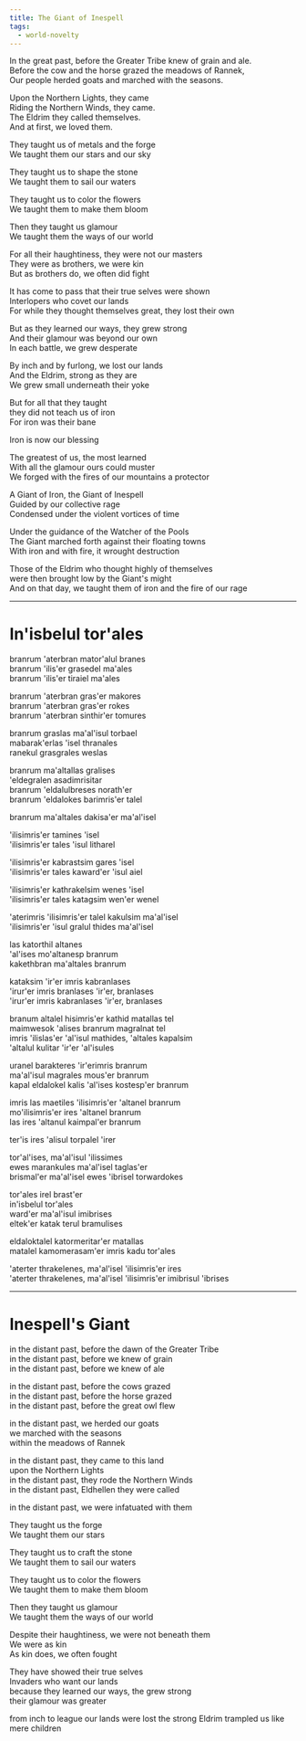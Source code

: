 ```yaml
---
title: The Giant of Inespell
tags:
  - world-novelty
---
```



In the great past, before the Greater Tribe knew of grain and ale.  
Before the cow and the horse grazed the meadows of Rannek,  
Our people herded goats and marched with the seasons.

Upon the Northern Lights, they came  
Riding the Northern Winds, they came.  
The Eldrim they called themselves.  
And at first, we loved them.

They taught us of metals and the forge  
We taught them our stars and our sky

They taught us to shape the stone  
We taught them to sail our waters

They taught us to color the flowers  
We taught them to make them bloom

Then they taught us glamour  
We taught them the ways of our world

For all their haughtiness, they were not our masters  
They were as brothers, we were kin  
But as brothers do, we often did fight

It has come to pass that their true selves were shown  
Interlopers who covet our lands  
For while they thought themselves great, they lost their own

But as they learned our ways, they grew strong  
And their glamour was beyond our own  
In each battle, we grew desperate

By inch and by furlong, we lost our lands  
And the Eldrim, strong as they are  
We grew small underneath their yoke

But for all that they taught  
they did not teach us of iron  
For iron was their bane

Iron is now our blessing

The greatest of us, the most learned  
With all the glamour ours could muster  
We forged with the fires of our mountains a protector

A Giant of Iron, the Giant of Inespell  
Guided by our collective rage  
Condensed under the violent vortices of time

Under the guidance of the Watcher of the Pools  
The Giant marched forth against their floating towns  
With iron and with fire, it wrought destruction

Those of the Eldrim who thought highly of themselves  
were then brought low by the Giant's might  
And on that day, we taught them of iron and the fire of our rage

---

# In'isbelul tor'ales

branrum 'aterbran mator'alul branes  
branrum 'ilis'er grasedel ma'ales  
branrum 'ilis'er tiraiel ma'ales

branrum 'aterbran gras'er makores  
branrum 'aterbran gras'er rokes  
branrum 'aterbran sinthir'er tomures

branrum graslas ma'al'isul torbael  
mabarak'erlas 'isel thranales  
ranekul grasgrales weslas

branrum ma'altallas gralises  
'eldegralen asadimrisitar  
branrum 'eldalulbreses norath'er  
branrum 'eldalokes barimris'er talel

branrum ma'altales dakisa'er ma'al'isel

'ilisimris'er tamines 'isel  
'ilisimris'er tales 'isul litharel

'ilisimris'er kabrastsim gares 'isel  
'ilisimris'er tales kaward'er 'isul aiel

'ilisimris'er kathrakelsim wenes 'isel  
'ilisimris'er tales katagsim wen'er wenel

'aterimris 'ilisimris'er talel kakulsim ma'al'isel  
'ilisimris'er 'isul gralul thides ma'al'isel

las katorthil altanes  
'al'ises mo'altanesp branrum  
kakethbran ma'altales branrum

kataksim 'ir'er imris kabranlases  
'irur'er imris branlases 'ir'er, branlases  
'irur'er imris kabranlases 'ir'er, branlases

branum altalel hisimris'er kathid matallas tel  
maimwesok 'alises branrum magralnat tel  
imris 'ilislas'er 'al'isul mathides, 'altales kapalsim  
'altalul kulitar 'ir'er 'al'isules

uranel barakteres 'ir'erimris branrum  
ma'al'isul magrales mous'er branrum  
kapal eldalokel kalis 'al'ises kostesp'er branrum

imris las maetiles 'ilisimris'er 'altanel branrum  
mo'ilisimris'er ires 'altanel branrum  
las ires 'altanul kaimpal'er branrum

ter'is ires 'alisul torpalel 'irer

tor'al'ises, ma'al'isul 'ilissimes  
ewes marankules ma'al'isel taglas'er  
brismal'er ma'al'isel ewes 'ibrisel torwardokes

tor'ales irel brast'er  
in'isbelul tor'ales  
ward'er ma'al'isul imibrises  
eltek'er katak terul bramulises

eldaloktalel katormeritar'er matallas  
matalel kamomerasam'er imris kadu tor'ales

'aterter thrakelenes, ma'al'isel 'ilisimris'er ires  
'aterter thrakelenes, ma'al'isel 'ilisimris'er imibrisul 'ibrises

---

# Inespell's Giant

in the distant past, before the dawn of the Greater Tribe  
in the distant past, before we knew of grain  
in the distant past, before we knew of ale

in the distant past, before the cows grazed  
in the distant past, before the horse grazed  
in the distant past, before the great owl flew

in the distant past, we herded our goats  
we marched with the seasons  
within the meadows of Rannek

in the distant past, they came to this land  
upon the Northern Lights  
in the distant past, they rode the Northern Winds  
in the distant past, Eldhellen they were called

in the distant past, we were infatuated with them

They taught us the forge  
We taught them our stars

They taught us to craft the stone  
We taught them to sail our waters

They taught us to color the flowers  
We taught them to make them bloom

Then they taught us glamour  
We taught them the ways of our world

Despite their haughtiness, we were not beneath them  
We were as kin  
As kin does, we often fought

They have showed their true selves  
Invaders who want our lands  
because they learned our ways, the grew strong  
their glamour was greater

from inch to league our lands were lost the strong Eldrim trampled us like mere
children
